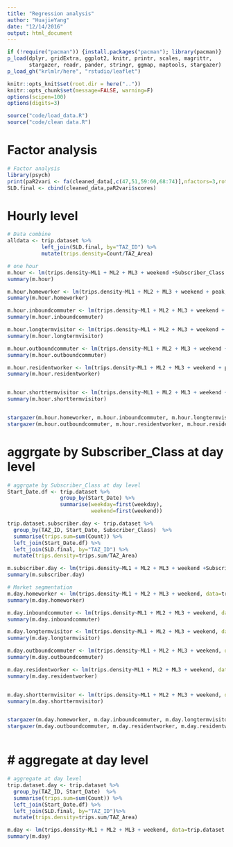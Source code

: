 ```yaml
---
title: "Regression analysis"
author: "HuajieYang"
date: "12/14/2016"
output: html_document
---
```



```r
if (!require("pacman")) {install.packages("pacman"); library(pacman)}
p_load(dplyr, gridExtra, ggplot2, knitr, printr, scales, magrittr, 
       stargazer, readr, pander, stringr, ggmap, maptools, stargazer)
p_load_gh("krlmlr/here", "rstudio/leaflet")

knitr::opts_knit$set(root.dir = here(".."))
knitr::opts_chunk$set(message=FALSE, warning=F)
options(scipen=100)
options(digits=3)
```

```r
source("code/load_data.R")
source("code/clean data.R")
```

# Factor analysis
```r
# Factor analysis 
library(psych)
print(paR2vari <- fa(cleaned_data[,c(47,51,59:60,68:74)],nfactors=3,rotate="varimax",fm="ml",scores = "regression"))
SLD.final <- cbind(cleaned_data,paR2vari$scores)
```




# Hourly level 
```r
# Data combine 
alldata <- trip.dataset %>%
           left_join(SLD.final, by="TAZ_ID") %>%
           mutate(trips.density=Count/TAZ_Area)

# one hour 
m.hour <- lm(trips.density~ML1 + ML2 + ML3 + weekend +Subscriber_Class + peak, data=alldata)
summary(m.hour)

m.hour.homeworker <- lm(trips.density~ML1 + ML2 + ML3 + weekend + peak, data=alldata %>% filter(Subscriber_Class=="Home Worker"))
summary(m.hour.homeworker)

m.hour.inboundcommuter <- lm(trips.density~ML1 + ML2 + ML3 + weekend + peak, data=alldata %>% filter(Subscriber_Class=="Inbound Commuter"))
summary(m.hour.inboundcommuter)

m.hour.longtermvisitor <- lm(trips.density~ML1 + ML2 + ML3 + weekend + peak, data=alldata %>% filter(Subscriber_Class=="Long Term Visitor"))
summary(m.hour.longtermvisitor)

m.hour.outboundcommuter <- lm(trips.density~ML1 + ML2 + ML3 + weekend + peak, data=alldata %>% filter(Subscriber_Class=="Outbound Commuter"))
summary(m.hour.outboundcommuter)

m.hour.residentworker <- lm(trips.density~ML1 + ML2 + ML3 + weekend + peak, data=alldata %>% filter(Subscriber_Class=="Resident Worker"))
summary(m.hour.residentworker)


m.hour.shorttermvisitor <- lm(trips.density~ML1 + ML2 + ML3 + weekend + peak, data=alldata %>% filter(Subscriber_Class=="Short Term Visitor"))
summary(m.hour.shorttermvisitor)


stargazer(m.hour.homeworker, m.hour.inboundcommuter, m.hour.longtermvisitor, type="text")
stargazer(m.hour.outboundcommuter, m.hour.residentworker, m.hour.residentworker,  type="text")
```

# aggrgate by Subscriber_Class at day level 
```r
# aggrgate by Subscriber_Class at day level 
Start_Date.df <- trip.dataset %>%
                 group_by(Start_Date) %>%
                 summarise(weekday=first(weekday),
                           weekend=first(weekend))

trip.dataset.subscriber.day <- trip.dataset %>%
  group_by(TAZ_ID, Start_Date, Subscriber_Class)  %>%
  summarise(trips.sum=sum(Count)) %>%
  left_join(Start_Date.df) %>%
  left_join(SLD.final, by="TAZ_ID") %>% 
  mutate(trips.density=trips.sum/TAZ_Area)

m.subscriber.day <- lm(trips.density~ML1 + ML2 + ML3 + weekend +Subscriber_Class, data=trip.dataset.subscriber.day)
summary(m.subscriber.day)

# Market segmentation 
m.day.homeworker <- lm(trips.density~ML1 + ML2 + ML3 + weekend, data=trip.dataset.subscriber.day %>% filter(Subscriber_Class=="Home Worker"))
summary(m.day.homeworker)

m.day.inboundcommuter <- lm(trips.density~ML1 + ML2 + ML3 + weekend, data=trip.dataset.subscriber.day %>% filter(Subscriber_Class=="Inbound Commuter"))
summary(m.day.inboundcommuter)

m.day.longtermvisitor <- lm(trips.density~ML1 + ML2 + ML3 + weekend, data=trip.dataset.subscriber.day %>% filter(Subscriber_Class=="Long Term Visitor"))
summary(m.day.longtermvisitor)

m.day.outboundcommuter <- lm(trips.density~ML1 + ML2 + ML3 + weekend, data=trip.dataset.subscriber.day %>% filter(Subscriber_Class=="Outbound Commuter"))
summary(m.day.outboundcommuter)

m.day.residentworker <- lm(trips.density~ML1 + ML2 + ML3 + weekend, data=trip.dataset.subscriber.day %>% filter(Subscriber_Class=="Resident Worker"))
summary(m.day.residentworker)


m.day.shorttermvisitor <- lm(trips.density~ML1 + ML2 + ML3 + weekend, data=trip.dataset.subscriber.day %>% filter(Subscriber_Class=="Short Term Visitor"))
summary(m.day.shorttermvisitor)


stargazer(m.day.homeworker, m.day.inboundcommuter, m.day.longtermvisitor, type="text")
stargazer(m.day.outboundcommuter, m.day.residentworker, m.day.residentworker,  type="text")



```

# # aggregate at day level 
```r
# aggregate at day level 
trip.dataset.day <- trip.dataset %>%
  group_by(TAZ_ID, Start_Date)  %>%
  summarise(trips.sum=sum(Count)) %>%
  left_join(Start_Date.df) %>%
  left_join(SLD.final, by="TAZ_ID")%>% 
  mutate(trips.density=trips.sum/TAZ_Area)

m.day <- lm(trips.density~ML1 + ML2 + ML3 + weekend, data=trip.dataset.day)
summary(m.day)
```

